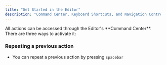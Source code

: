 ```yaml
---
title: "Get Started in the Editor"
description: "Command Center, Keyboard Shortcuts, and Navigation Controls"
---
```


<Accordion title="Using the Command Center" defaultOpen={false}>
  All actions can be accessed through the Editor's **Command Center**. There are three ways to activate it:
</Accordion>



### Repeating a previous action

* You can repeat a previous action by pressing `spacebar`





<Accordion title="Keyboard Shortcuts" defaultOpen={false}>

</Accordion>